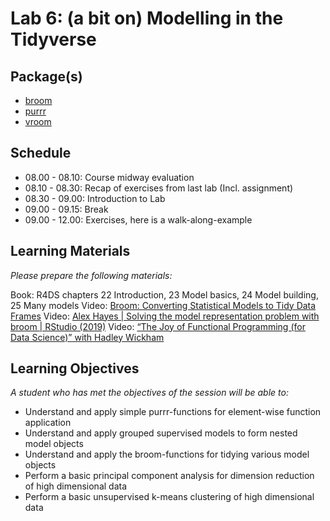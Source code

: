 # Lab 6: (a bit on) Modelling in the Tidyverse {.unnumbered}

## Package(s)

- [broom](https://broom.tidymodels.org)
- [purrr](https://purrr.tidyverse.org)
- [vroom](https://vroom.r-lib.org)

## Schedule

- 08.00 - 08.10: Course midway evaluation
- 08.10 - 08.30: Recap of exercises from last lab (Incl. assignment)
- 08.30 - 09.00: Introduction to Lab
- 09.00 - 09.15: Break
- 09.00 - 12.00: Exercises, here is a walk-along-example

## Learning Materials

_Please prepare the following materials:_

Book: R4DS chapters 22 Introduction, 23 Model basics, 24 Model building, 25 Many models
Video: [Broom: Converting Statistical Models to Tidy Data Frames](https://www.youtube.com/watch?v=7VGPUBWGv6g)
Video: [Alex Hayes | Solving the model representation problem with broom | RStudio (2019)](https://www.youtube.com/watch?v=gLZyvY5_kWQ)
Video: ["The Joy of Functional Programming (for Data Science)" with Hadley Wickham](https://www.youtube.com/watch?v=bzUmK0Y07ck)

## Learning Objectives

_A student who has met the objectives of the session will be able to:_

- Understand and apply simple purrr-functions for element-wise function application
- Understand and apply grouped supervised models to form nested model objects
- Understand and apply the broom-functions for tidying various model objects
- Perform a basic principal component analysis for dimension reduction of high dimensional data
- Perform a basic unsupervised k-means clustering of high dimensional data
